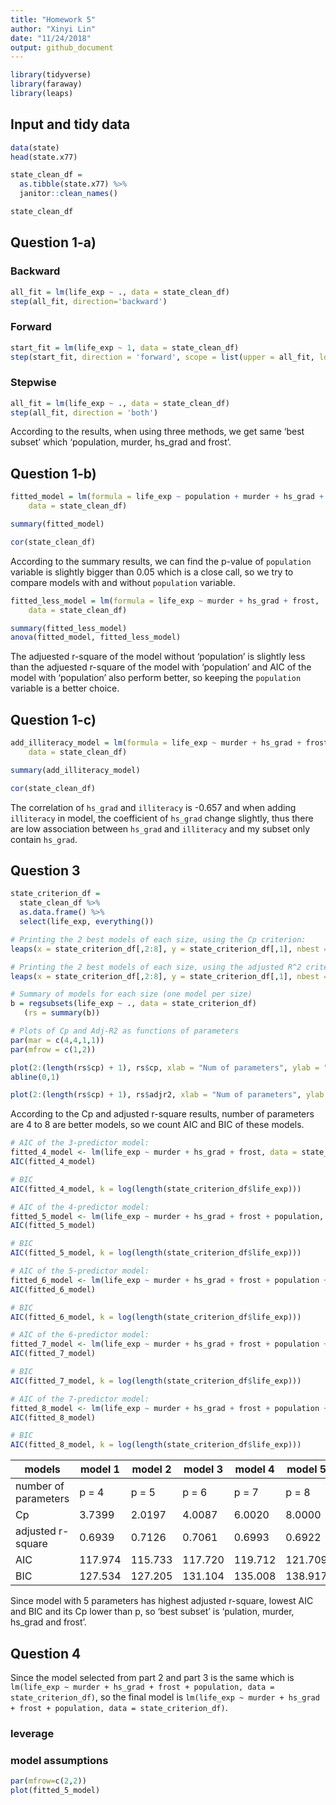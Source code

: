 ```yaml
---
title: "Homework 5"
author: "Xinyi Lin"
date: "11/24/2018"
output: github_document
---
```


```r
library(tidyverse)
library(faraway)
library(leaps)
```

## Input and tidy data

```r
data(state)
head(state.x77)
```

```r
state_clean_df =
  as.tibble(state.x77) %>% 
  janitor::clean_names()

state_clean_df 
```

## Question 1-a)

### Backward

```r
all_fit = lm(life_exp ~ ., data = state_clean_df)
step(all_fit, direction='backward')
```

### Forward 

```r
start_fit = lm(life_exp ~ 1, data = state_clean_df)
step(start_fit, direction = 'forward', scope = list(upper = all_fit, lower = start_fit))
```

### Stepwise

```r
all_fit = lm(life_exp ~ ., data = state_clean_df)
step(all_fit, direction = 'both')
```

According to the results, when using three methods, we get same 'best subset' which 'population, murder, hs_grad and frost'. 

## Question 1-b)

```r
fitted_model = lm(formula = life_exp ~ population + murder + hs_grad + frost, 
    data = state_clean_df)

summary(fitted_model)

cor(state_clean_df)
```

According to the summary results, we can find the p-value of `population` variable is slightly bigger than 0.05 which is a close call, so we try to compare models with and without `population` variable. 

```r
fitted_less_model = lm(formula = life_exp ~ murder + hs_grad + frost, 
    data = state_clean_df)

summary(fitted_less_model)
anova(fitted_model, fitted_less_model)
```

The adjuested r-square of the model without 'population' is slightly less than the adjuested r-square of the model with 'population' and AIC of the model with 'population' also perform better, so keeping the `population` variable is a better choice.

## Question 1-c)

```r
add_illiteracy_model = lm(formula = life_exp ~ murder + hs_grad + frost + illiteracy, 
    data = state_clean_df)

summary(add_illiteracy_model)

cor(state_clean_df)
```

The correlation of `hs_grad` and `illiteracy` is -0.657 and when adding `illiteracy` in model, the coefficient of `hs_grad` change slightly, thus there are low association between `hs_grad` and `illiteracy` and my subset only contain `hs_grad`.

## Question 3

```r
state_criterion_df =
  state_clean_df %>% 
  as.data.frame() %>% 
  select(life_exp, everything())

# Printing the 2 best models of each size, using the Cp criterion:
leaps(x = state_criterion_df[,2:8], y = state_criterion_df[,1], nbest = 1, method = "Cp")

# Printing the 2 best models of each size, using the adjusted R^2 criterion:
leaps(x = state_criterion_df[,2:8], y = state_criterion_df[,1], nbest = 1, method = "adjr2")

# Summary of models for each size (one model per size)
b = regsubsets(life_exp ~ ., data = state_criterion_df)
   (rs = summary(b))

# Plots of Cp and Adj-R2 as functions of parameters
par(mar = c(4,4,1,1))
par(mfrow = c(1,2))

plot(2:(length(rs$cp) + 1), rs$cp, xlab = "Num of parameters", ylab = "Cp Statistic")
abline(0,1)

plot(2:(length(rs$cp) + 1), rs$adjr2, xlab = "Num of parameters", ylab = "Adj R2")
```

According to the Cp and adjusted r-square results, number of parameters are 4 to 8 are better models, so we count AIC and BIC of these models.

```r
# AIC of the 3-predictor model:
fitted_4_model <- lm(life_exp ~ murder + hs_grad + frost, data = state_criterion_df)
AIC(fitted_4_model)

# BIC
AIC(fitted_4_model, k = log(length(state_criterion_df$life_exp)))

# AIC of the 4-predictor model:
fitted_5_model <- lm(life_exp ~ murder + hs_grad + frost + population, data = state_criterion_df)
AIC(fitted_5_model)

# BIC
AIC(fitted_5_model, k = log(length(state_criterion_df$life_exp)))

# AIC of the 5-predictor model:
fitted_6_model <- lm(life_exp ~ murder + hs_grad + frost + population + income, data = state_criterion_df)
AIC(fitted_6_model)

# BIC
AIC(fitted_6_model, k = log(length(state_criterion_df$life_exp)))

# AIC of the 6-predictor model:
fitted_7_model <- lm(life_exp ~ murder + hs_grad + frost + population + income + illiteracy, data = state_criterion_df)
AIC(fitted_7_model)

# BIC
AIC(fitted_7_model, k = log(length(state_criterion_df$life_exp)))

# AIC of the 7-predictor model:
fitted_8_model <- lm(life_exp ~ murder + hs_grad + frost + population + income + illiteracy + area, data = state_criterion_df)
AIC(fitted_8_model)

# BIC
AIC(fitted_8_model, k = log(length(state_criterion_df$life_exp)))
```

models               | model 1 | model 2 | model 3 | model 4 | model 5
-------------------- | ------- | ------- | ------  | ------- | ------- 
number of parameters | p = 4   | p = 5   | p = 6   | p = 7   | p = 8
Cp                   | 3.7399  | 2.0197  | 4.0087  | 6.0020  | 8.0000
adjusted r-square    | 0.6939  | 0.7126  | 0.7061  | 0.6993  | 0.6922
AIC                  | 117.974 | 115.733 | 117.720 | 119.712 | 121.709
BIC                  | 127.534 | 127.205 | 131.104 | 135.008 | 138.917

Since model with 5 parameters has highest adjusted r-square, lowest AIC and BIC and its Cp lower than p, so 'best subset' is 'pulation, murder, hs_grad and frost'. 

## Question 4

Since the model selected from part 2 and part 3 is the same which is `lm(life_exp ~ murder + hs_grad + frost + population, data = state_criterion_df)`, so the final model is `lm(life_exp ~ murder + hs_grad + frost + population, data = state_criterion_df)`.

### leverage



### model assumptions

```r
par(mfrow=c(2,2))
plot(fitted_5_model)
```






